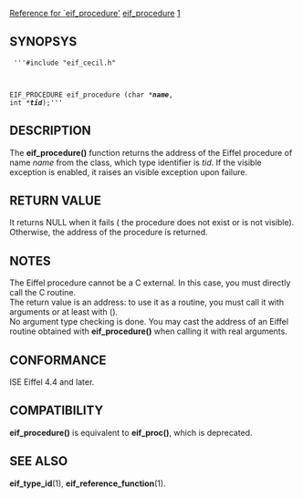 [[Property:title|Reference for `eif_procedure']]
[[Property:link_title|eif_procedure]]
[[Property:weight|1]]
==SYNOPSYS==
<code>
'''#include "eif_cecil.h"

EIF_PROCEDURE eif_procedure (char *''' ''name''''', int *''' ''tid''''');'''</code>

==DESCRIPTION==
The '''eif_procedure()''' function returns the address of the Eiffel procedure of name ''name'' from the class, which type identifier is ''tid''. 
If the visible exception is enabled, it raises an visible exception upon failure. 

==RETURN VALUE==
It returns NULL when it fails ( the procedure does not exist or is not visible). Otherwise, the address of the procedure is returned. 
==NOTES==
The Eiffel procedure cannot be a C external. In this case, you must directly call the C routine. <br/>
The return value is an address: to use it as a routine, you must call it with arguments or at least with (). <br/>
No argument type checking is done. You may cast the address of an Eiffel routine obtained with '''eif_procedure()''' when calling it with real arguments. 
==CONFORMANCE==
ISE Eiffel 4.4 and later. 
==COMPATIBILITY==
'''eif_procedure()''' is equivalent to '''eif_proc()''', which is deprecated. 
==SEE ALSO==
'''eif_type_id'''(1), '''eif_reference_function'''(1). 



